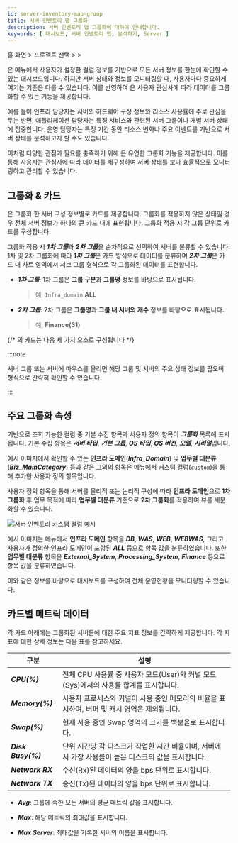 ```yaml
---
id: server-inventory-map-group
title: 서버 인벤토리 맵 그룹화
description: 서버 인벤토리 맵 그룹화에 대하여 안내합니다.
keywords: [ 대시보드, 서버 인벤토리 맵, 분석하기, Server ]
---
```


홈 화면 &gt; 프로젝트 선택 &gt; <Cmdname sid="side_dashboard" className="uitext" /> &gt; <Cmdname sid="side_serverInventoryMap" className="uitext" />

<Cmdname sid="side_serverInventoryMap" className="uitext" />은 <Cmdname sid="side_serverInventory" className="uitext" /> 메뉴에서 사용자가 설정한 컬럼 정보를 기반으로 모든 서버 정보를 한눈에 확인할 수 있는 대시보드입니다. 하지만 서버 상태와 정보를 모니터링할 때, 사용자마다 중요하게 여기는 기준은 다를 수 있습니다. 이를 반영하여 <Cmdname sid="side_serverInventoryMap" className="uitext" />은 사용자 관심사에 따라 데이터를 그룹화할 수 있는 기능을 제공합니다.

예를 들어 인프라 담당자는 서버의 하드웨어 구성 정보와 리소스 사용률에 주로 관심을 두는 반면, 애플리케이션 담당자는 특정 서비스와 관련된 서버 그룹이나 개별 서버 상태에 집중합니다. 운영 담당자는 특정 기간 동안 리소스 변화나 주요 이벤트를 기반으로 서버 상태를 분석하고자 할 수도 있습니다.

이처럼 다양한 관점과 필요를 충족하기 위해 <Cmdname sid="side_serverInventoryMap" className="uitext" />은 유연한 그룹화 기능을 제공합니다. 이를 통해 사용자는 관심사에 따라 데이터를 재구성하여 서버 상태를 보다 효율적으로 모니터링하고 관리할 수 있습니다.

<ImgLang img='server-inventory-map-group.png' desc='서버 인벤토리 맵 그룹화' />

## 그룹화 & 카드 

<Cmdname sid="side_serverInventoryMap" className="uitext" />은 그룹화 한 서버 구성 정보별로 카드를 제공합니다. 그룹화를 적용하지 않은 상태일 경우 전체 서버 정보가 하나의 큰 카드 내에 표현됩니다. 그룹화 적용 시 각 그룹 단위로 카드를 구성합니다. 

그룹화 적용 시 ***1차 그룹***과 ***2차 그룹***을 순차적으로 선택하여 서버를 분류할 수 있습니다. 1차 및 2차 그룹화에 따라 ***1차 그룹***은 카드 방식으로 데이터를 분류하며 ***2차 그룹***은 카드 내 차트 영역에서 서브 그룹 형식으로 각 그룹화된 데이터를 표현합니다. 

* ***1차 그룹***: 1차 그룹은 **그룹 구분**과 **그룹명** 정보를 바탕으로 표시됩니다. 

  > 예, <code class='custom-cl'>Infra_domain</code> **ALL**

* ***2차 그룹***: 2차 그룹은 **그룹명**과 **그룹 내 서버의 개수** 정보를 바탕으로 표시됩니다.

  > 예, **Finance(31)**

{/* <Cmdname sid="side_serverInventoryMap" className="uitext" />의 카드는 다음 세 가지 요소로 구성됩니다 */}

:::note 

서버 그룹 또는 서버에 마우스를 올리면 해당 그룹 및 서버의 주요 상태 정보를 팝오버 형식으로 간략히 확인할 수 있습니다. 

:::

## 주요 그룹화 속성 

<Cmdname sid="side_serverInventory" className="uitext" /> 기반으로 조회 가능한 컬럼 중 기본 수집 항목과 사용자 정의 항목이 ***그룹화*** 목록에 표시됩니다. 기본 수집 항목은 ***서버 타입***, ***기본 그룹***, ***OS 타입***, ***OS 버전***, ***모델***, ***시리얼***입니다. 

예시 이미지에서 확인할 수 있는 **인프라 도메인**(***Infra_Domain***) 및 **업무별 대분류**(***Biz_MainCategory***) 등과 같은 그외의 항목은 <Cmdname sid="side_serverInventory" className="uitext" /> 메뉴에서 커스텀 컬럼(<code class='custom-cl'>custom</code>)을 통해 추가한 사용자 정의 항목입니다.

사용자 정의 항목을 통해 서버를 물리적 또는 논리적 구성에 따라 **인프라 도메인**으로 **1차 그룹화** 후 업무 목적에 따라 **업무별 대분류** 기준으로 **2차 그룹화**를 적용하여 뷰를 세분화할 수 있습니다. 

![서버 인벤토리 커스텀 컬럼 예시](/img/server-inventory-custom-cl-ex.png)

예시 이미지는 <Cmdname sid="side_serverInventory" className="uitext" /> 메뉴에서 **인프라 도메인** 항목을 ***DB***, ***WAS***, ***WEB***, ***WEBWAS***, 그리고 사용자가 정의한 인프라 도메인이 포함된 ***ALL*** 등으로 항목 값을 분류하였습니다. 또한 **업무별 대분류** 항목을 ***External_System***, ***Processing_System***, ***Finance*** 등으로 항목 값을 분류하였습니다. 

이와 같은 정보를 바탕으로 <Cmdname sid="side_serverInventoryMap" className="uitext" /> 대시보드를 구성하여 전체 운영현황을 모니터링할 수 있습니다. 


## 카드별 메트릭 데이터 

각 카드 아래에는 그룹화된 서버들에 대한 주요 지표 정보를 간략하게 제공합니다. 각 지표에 대한 상세 정보는 다음 표를 참고하세요. 

|구분|설명|
|---|---|
|***CPU(%)***|전체 CPU 사용률 중 사용자 모드(User)와 커널 모드(Sys)에서의 사용률 합계를 표시합니다.|
|***Memory(%)***|사용자 프로세스와 커널이 사용 중인 메모리의 비율을 표시하며, 버퍼 및 캐시 영역은 제외됩니다.|
|***Swap(%)***|현재 사용 중인 Swap 영역의 크기를 백분율로 표시합니다.|
|***Disk Busy(%)***|단위 시간당 각 디스크가 작업한 시간 비율이며, 서버에서 가장 사용률이 높은 디스크의 값을 표시합니다.|
|***Network RX***|수신(Rx)된 데이터의 양을 bps 단위로 표시합니다.|
|***Network TX***|송신(Tx)된 데이터의 양을 bps 단위로 표시합니다.|

* ***Avg***: 그룹에 속한 모든 서버의 평균 메트릭 값을 표시합니다.

* ***Max***: 해당 메트릭의 최대값을 표시합니다.

* ***Max Server***: 최대값을 기록한 서버의 이름을 표시합니다.